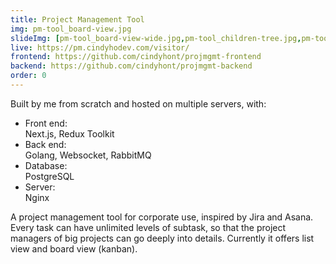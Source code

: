 ```yaml
---
title: Project Management Tool
img: pm-tool_board-view.jpg
slideImg: [pm-tool_board-view-wide.jpg,pm-tool_children-tree.jpg,pm-tool_assigned-to-me.jpg,pm-tool_dashboard-by-status.jpg,pm-tool_avatar.jpg]
live: https://pm.cindyhodev.com/visitor/
frontend: https://github.com/cindyhont/projmgmt-frontend
backend: https://github.com/cindyhont/projmgmt-backend
order: 0
---
```

<p>Built by me from scratch and hosted on multiple servers, with:</p>
<ul>
    <li><div class="modal-pm-tool-ul-title">Front end:</div>Next.js, Redux Toolkit</li>
    <li><div class="modal-pm-tool-ul-title">Back end:</div>Golang, Websocket, RabbitMQ</li>
    <li><div class="modal-pm-tool-ul-title">Database:</div>PostgreSQL</li>
    <li><div class="modal-pm-tool-ul-title">Server:</div>Nginx</li>
</ul>
<p>
A project management tool for corporate use, inspired by Jira and Asana. 
Every task can have unlimited levels of subtask, so that the project managers of big projects can go deeply into details.
Currently it offers list view and board view (kanban).
</p>
<!-- excerpt end -->
